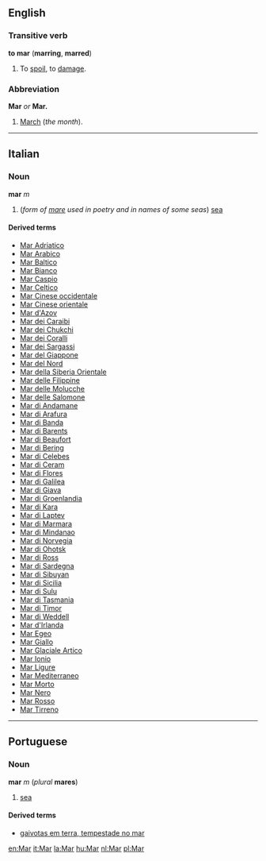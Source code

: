 ==English==
===Transitive verb===
'''to mar''' ('''marring''', '''marred''')

#To [[spoil]], to [[damage]].

===Abbreviation===
'''Mar''' ''or'' '''Mar.'''

#[[March]] (''the month'').

----
==Italian==
===Noun===
'''mar''' ''m''

#(''form of [[mare#Italian|mare]] used in poetry and in names of some seas'') [[sea]]

====Derived terms====
*[[Mar Adriatico]]
*[[Mar Arabico]]
*[[Mar Baltico]]
*[[Mar Bianco]]
*[[Mar Caspio]]
*[[Mar Celtico]]
*[[Mar Cinese occidentale]]
*[[Mar Cinese orientale]]
*[[Mar d'Azov]]
*[[Mar dei Caraibi]]
*[[Mar dei Chukchi]]
*[[Mar dei Coralli]]
*[[Mar dei Sargassi]]
*[[Mar del Giappone]]
*[[Mar del Nord]]
*[[Mar della Siberia Orientale]]
*[[Mar delle Filippine]]
*[[Mar delle Molucche]]
*[[Mar delle Salomone]]
*[[Mar di Andamane]]
*[[Mar di Arafura]]
*[[Mar di Banda]]
*[[Mar di Barents]]
*[[Mar di Beaufort]]
*[[Mar di Bering]]
*[[Mar di Celebes]]
*[[Mar di Ceram]]
*[[Mar di Flores]]
*[[Mar di Galilea]]
*[[Mar di Giava]]
*[[Mar di Groenlandia]]
*[[Mar di Kara]]
*[[Mar di Laptev]]
*[[Mar di Marmara]]
*[[Mar di Mindanao]]
*[[Mar di Norvegia]]
*[[Mar di Ohotsk]]
*[[Mar di Ross]]
*[[Mar di Sardegna]]
*[[Mar di Sibuyan]]
*[[Mar di Sicilia]]
*[[Mar di Sulu]]
*[[Mar di Tasmania]]
*[[Mar di Timor]]
*[[Mar di Weddell]]
*[[Mar d'Irlanda]]
*[[Mar Egeo]]
*[[Mar Giallo]]
*[[Mar Glaciale Artico]]
*[[Mar Ionio]]
*[[Mar Ligure]]
*[[Mar Mediterraneo]]
*[[Mar Morto]]
*[[Mar Nero]]
*[[Mar Rosso]]
*[[Mar Tirreno]]

----
==Portuguese==
===Noun===
'''mar''' ''m'' (''plural'' '''mares''')

#[[sea]]

====Derived terms====
*[[gaivotas em terra, tempestade no mar]]

<!-- Move this to a separate entry, and give an idiomatic English translation, if one exists.

====Sayings====
'''Gaivotas em terra, tempestade no mar'''

#Seagulls inland, storm at sea.
-->

[[en:Mar]]
[[it:Mar]]
[[la:Mar]]
[[hu:Mar]]
[[nl:Mar]]
[[pl:Mar]]